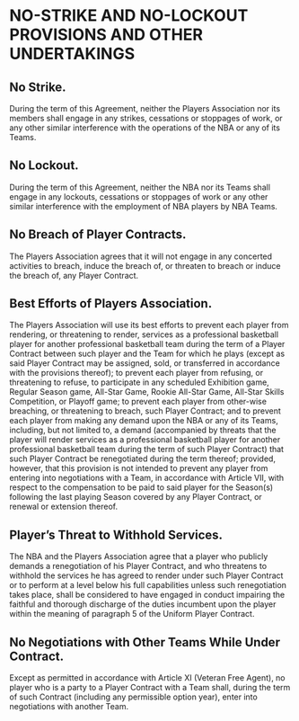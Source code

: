 # NO-STRIKE AND NO-LOCKOUT PROVISIONS AND OTHER UNDERTAKINGS
\chaptermark{NO-STRIKE AND NO-LOCKOUT \ldots}

## No Strike.

During the term of this Agreement, neither the Players Association nor its members shall engage in any strikes, cessations or stoppages of work, or any other similar interference with the operations of the NBA or any of its Teams.

## No Lockout.

During the term of this Agreement, neither the NBA nor its Teams shall engage in any lockouts, cessations or stoppages of work or any other similar interference with the employment of NBA players by NBA Teams.

## No Breach of Player Contracts.

The Players Association agrees that it will not engage in any concerted activities to breach, induce the breach of, or threaten to breach or induce the breach of, any Player Contract.

## Best Efforts of Players Association.

The Players Association will use its best efforts to prevent each player from rendering, or threatening to render, services as a professional basketball player for another professional basketball team during the term of a Player Contract between such player and the Team for which he plays (except as said Player Contract may be assigned, sold, or transferred in accordance with the provisions thereof); to prevent each player from refusing, or threatening to refuse, to participate in any scheduled Exhibition game, Regular Season game, All-Star Game, Rookie All-Star Game, All-Star Skills Competition, or Playoff game; to prevent each player from other-wise breaching, or threatening to breach, such Player Contract; and to prevent each player from making any demand upon the NBA or any of its Teams, including, but not limited to, a demand (accompanied by threats that the player will render services as a professional basketball player for another professional basketball team during the term of such Player Contract) that such Player Contract be renegotiated during the term thereof; provided, however, that this provision is not intended to prevent any player from entering into negotiations with a Team, in accordance with Article VII, with respect to the compensation to be paid to said player for the Season(s) following the last playing Season covered by any Player Contract, or renewal or extension thereof.

## Player's Threat to Withhold Services.

The NBA and the Players Association agree that a player who publicly demands a renegotiation of his Player Contract, and who threatens to withhold the services he has agreed to render under such Player Contract or to perform at a level below his full capabilities unless such renegotiation takes place, shall be considered to have engaged in conduct impairing the faithful and thorough discharge of the duties incumbent upon the player within the meaning of paragraph 5 of the Uniform Player Contract.

## No Negotiations with Other Teams While Under Contract.

Except as permitted in accordance with Article XI (Veteran Free Agent), no player who is a party to a Player Contract with a Team shall, during the term of such Contract (including any permissible option year), enter into negotiations with another Team.